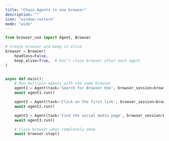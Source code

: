 ```yaml
---
title: "Chain Agents in one browser"
description: ""
icon: "window-restore"
mode: "wide"
---
```


```python
from browser_use import Agent, Browser

# Create browser and keep it alive
browser = Browser(
	headless=False,
	keep_alive=True,  # Don't close browser after each agent
)


async def main():
	# Run multiple agents with the same browser
	agent1 = Agent(task='Search for Browser Use', browser_session=browser)
	await agent1.run()

	agent2 = Agent(task='Click on the first link', browser_session=browser)
	await agent2.run()

	agent3 = Agent(task='Find the social media page', browser_session=browser)
	await agent3.run()

	# Close browser when completely done
	await browser.stop()

```

